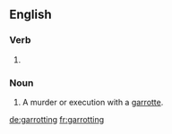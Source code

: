 ==English==

===Verb===
{{head|en|present participle}}

# {{present participle of|garrotte|lang=en|nocat=1}}

===Noun===
{{en-noun}}

# A murder or execution with a [[garrotte]].

[[de:garrotting]]
[[fr:garrotting]]